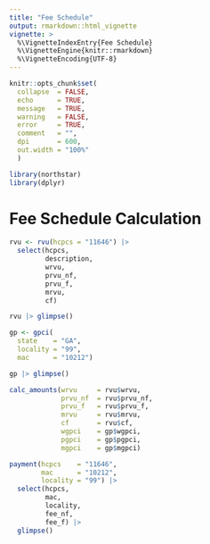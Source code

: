 ```yaml
---
title: "Fee Schedule"
output: rmarkdown::html_vignette
vignette: >
  %\VignetteIndexEntry{Fee Schedule}
  %\VignetteEngine{knitr::rmarkdown}
  %\VignetteEncoding{UTF-8}
---
```


```r
knitr::opts_chunk$set(
  collapse  = FALSE,
  echo      = TRUE,
  message   = TRUE, 
  warning   = FALSE,
  error     = TRUE,
  comment   = "",
  dpi       = 600, 
  out.width = "100%"
  )
```

```r
library(northstar)
library(dplyr)
```

# Fee Schedule Calculation

```r
rvu <- rvu(hcpcs = "11646") |> 
  select(hcpcs, 
         description,
         wrvu, 
         prvu_nf, 
         prvu_f, 
         mrvu, 
         cf)

rvu |> glimpse()
```

```r
gp <- gpci(
  state    = "GA",
  locality = "99",
  mac      = "10212")

gp |> glimpse()
```

```r
calc_amounts(wrvu     = rvu$wrvu,
             prvu_nf  = rvu$prvu_nf,
             prvu_f   = rvu$prvu_f,
             mrvu     = rvu$mrvu,
             cf       = rvu$cf,
             wgpci    = gp$wgpci,
             pgpci    = gp$pgpci,
             mgpci    = gp$mgpci)
```

```r
payment(hcpcs    = "11646", 
        mac      = "10212",
        locality = "99") |> 
  select(hcpcs,
         mac,
         locality,
         fee_nf,
         fee_f) |> 
  glimpse()
```
